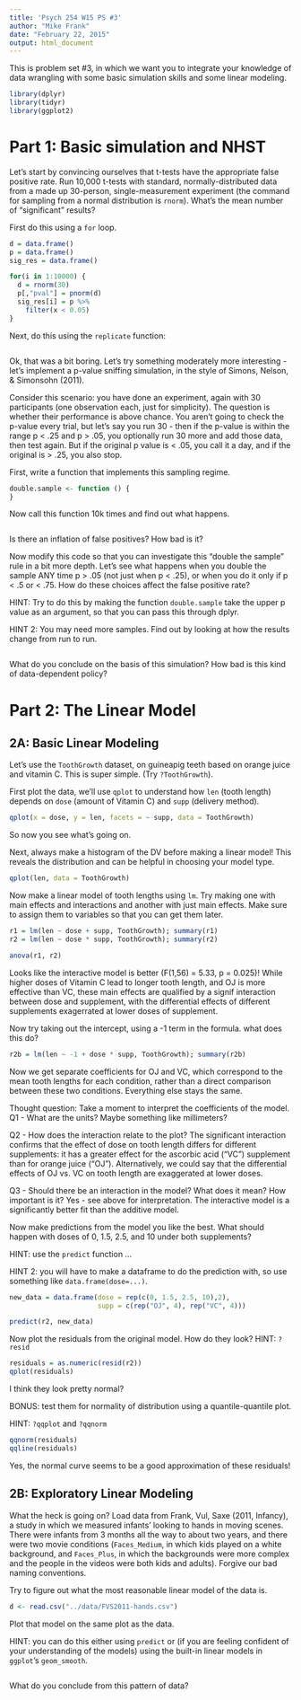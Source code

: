 ```yaml
---
title: 'Psych 254 W15 PS #3'
author: "Mike Frank"
date: "February 22, 2015"
output: html_document
---
```


This is problem set #3, in which we want you to integrate your knowledge of data wrangling with some basic simulation skills and some linear modeling.

```r
library(dplyr)
library(tidyr)
library(ggplot2)
```

Part 1: Basic simulation and NHST
=================================

Let's start by convincing ourselves that t-tests have the appropriate false positive rate. Run 10,000 t-tests with standard, normally-distributed data from a made up 30-person, single-measurement experiment (the command for sampling from a normal distribution is `rnorm`). What's the mean number of "significant" results?

First do this using a `for` loop.

```r
d = data.frame()
p = data.frame()
sig_res = data.frame()

for(i in 1:10000) {
  d = rnorm(30)
  p[,"pval"] = pnorm(d)
  sig_res[i] = p %>%
    filter(x < 0.05)
}


```

Next, do this using the `replicate` function:

```r
```

Ok, that was a bit boring. Let's try something moderately more interesting - let's implement a p-value sniffing simulation, in the style of Simons, Nelson, & Simonsohn (2011).

Consider this scenario: you have done an experiment, again with 30 participants (one observation each, just for simplicity). The question is whether their performance is above chance. You aren't going to check the p-value every trial, but let's say you run 30 - then if the p-value is within the range p < .25 and p > .05, you optionally run 30 more and add those data, then test again. But if the original p value is < .05, you call it a day, and if the original is > .25, you also stop.  

First, write a function that implements this sampling regime.

```r
double.sample <- function () {
}
```

Now call this function 10k times and find out what happens. 

```r
```

Is there an inflation of false positives? How bad is it?

Now modify this code so that you can investigate this "double the sample" rule in a bit more depth. Let's see what happens when you double the sample ANY time p > .05 (not just when p < .25), or when you do it only if p < .5 or < .75. How do these choices affect the false positive rate?

HINT: Try to do this by making the function `double.sample` take the upper p value as an argument, so that you can pass this through dplyr.

HINT 2: You may need more samples. Find out by looking at how the results change from run to run.

```r
```

What do you conclude on the basis of this simulation? How bad is this kind of data-dependent policy?


Part 2: The Linear Model
========================

2A: Basic Linear Modeling
-------------------------

Let's use the `ToothGrowth` dataset, on guineapig teeth based on orange juice
and vitamin C. This is super simple. (Try `?ToothGrowth`).

First plot the data, we'll use `qplot` to understand how `len` (tooth length) depends on `dose` (amount of Vitamin C) and `supp` (delivery method).

```r
qplot(x = dose, y = len, facets = ~ supp, data = ToothGrowth)
```

So now you see what's going on. 

Next, always make a histogram of the DV before making a linear model! This reveals the distribution and can be helpful in choosing your model type.

```r
qplot(len, data = ToothGrowth)
```

Now make a linear model of tooth lengths using `lm`. Try making one with main effects and interactions and another with just main  effects. Make sure to assign them to variables so that you can get them later.

```r
r1 = lm(len ~ dose + supp, ToothGrowth); summary(r1)
r2 = lm(len ~ dose * supp, ToothGrowth); summary(r2)

anova(r1, r2)
```

Looks like the interactive model is better (F(1,56) = 5.33, p = 0.025)!  While higher doses of Vitamin C lead to longer tooth length, and OJ is more effective than VC, these main effects are qualified by a signif interaction between dose and supplement, with the differential effects of different supplements exagerrated at lower doses of supplement.

Now try taking out the intercept, using a -1 term in the formula. what does this do?

```r
r2b = lm(len ~ -1 + dose * supp, ToothGrowth); summary(r2b)
```

Now we get separate coefficients for OJ and VC, which correspond to the mean tooth lengths for each condition, rather than a direct comparison between these two conditions. Everything else stays the same.

Thought question: Take a moment to interpret the coefficients of the model. 
Q1 - What are the units? 
Maybe something like millimeters?

Q2 - How does the interaction relate to the plot?
The significant interaction confirms that the effect of dose on tooth length differs for different supplements: it has a greater effect for the ascorbic acid ("VC") supplement than for orange juice ("OJ"). Alternatively, we could say that the differential effects of OJ vs. VC on tooth length are exaggerated at lower doses.

Q3 - Should there be an interaction in the model? What does it mean? How important is it?
Yes - see above for interpretation. The interactive model is a significantly better fit than the additive model.

Now make predictions from the model you like the best. What should happen with
doses of 0, 1.5, 2.5, and 10 under both supplements? 

HINT: use the `predict` function ...

HINT 2: you will have to make a dataframe to do the prediction with, so use something like `data.frame(dose=...)`.

```r
new_data = data.frame(dose = rep(c(0, 1.5, 2.5, 10),2),
                      supp = c(rep("OJ", 4), rep("VC", 4)))

predict(r2, new_data)
```

Now plot the residuals from the original model. How do they look?
HINT: `?resid`

```r
residuals = as.numeric(resid(r2))
qplot(residuals)
```

I think they look pretty normal?

BONUS: test them for normality of distribution using a quantile-quantile plot.

HINT: `?qqplot` and `?qqnorm`

```r
qqnorm(residuals)
qqline(residuals)
```

Yes, the normal curve seems to be a good approximation of these residuals!

2B: Exploratory Linear Modeling
-------------------------------

What the heck is going on? Load data from Frank, Vul, Saxe (2011, Infancy), a study in which we measured infants' looking to hands in moving scenes. There were infants from 3 months all the way to about two years, and there were two movie conditions (`Faces_Medium`, in which kids played on a white background, and `Faces_Plus`, in which the backgrounds were more complex and the people in the videos were both kids and adults). Forgive our bad naming conventions.

Try to figure out what the most reasonable linear model of the data is.

```r
d <- read.csv("../data/FVS2011-hands.csv")

```

Plot that model on the same plot as the data.

HINT: you can do this either using `predict` or (if you are feeling confident of your understanding of the models) using the built-in linear models in `ggplot`'s `geom_smooth`. 

```r
```

What do you conclude from this pattern of data?
